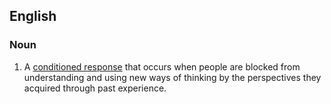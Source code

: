 ==English==

===Noun===
{{en-noun|head=[[entrained]] [[thinking]]|-}}

# {{context|psychology}} A [[conditioned response]] that occurs when people are blocked from understanding and using new ways of thinking by the perspectives they acquired through past experience.